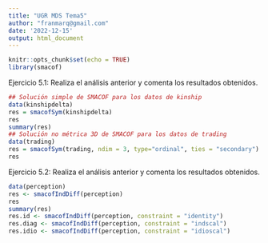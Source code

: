 ```yaml
---
title: "UGR MDS Tema5"
author: "franmarq@gmail.com"
date: '2022-12-15'
output: html_document
---
```


```r
knitr::opts_chunk$set(echo = TRUE)
library(smacof)
```

Ejercicio 5.1: Realiza el análisis anterior y comenta los resultados obtenidos.

```r

## Solución simple de SMACOF para los datos de kinship
data(kinshipdelta)
res = smacofSym(kinshipdelta)
res
summary(res)
## Solución no métrica 3D de SMACOF para los datos de trading
data(trading)
res = smacofSym(trading, ndim = 3, type="ordinal", ties = "secondary")
res
```
Ejercicio 5.2: Realiza el análisis anterior y comenta los resultados obtenidos.

```r

data(perception)
res <- smacofIndDiff(perception)
res
summary(res)
res.id <- smacofIndDiff(perception, constraint = "identity")
res.diag <- smacofIndDiff(perception, constraint = "indscal")
res.idio <- smacofIndDiff(perception, constraint = "idioscal")
```
